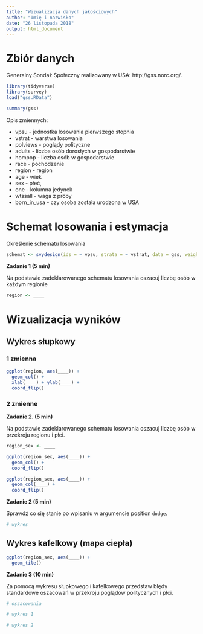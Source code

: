 ```yaml
---
title: "Wizualizacja danych jakościowych"
author: "Imię i nazwisko"
date: "26 listopada 2018"
output: html_document
---
```


# Zbiór danych

Generalny Sondaż Społeczny realizowany w USA: http://gss.norc.org/.

```r
library(tidyverse)
library(survey)
load("gss.RData")

summary(gss)
```

Opis zmiennych:

- vpsu - jednostka losowania pierwszego stopnia
- vstrat - warstwa losowania
- polviews - poglądy polityczne
- adults - liczba osób dorosłych w gospodarstwie 
- hompop - liczba osób w gospodarstwie
- race - pochodzenie
- region - region
- age - wiek
- sex - płeć, 
- one - kolumna jedynek
- wtssall - waga z próby
- born_in_usa - czy osoba została urodzona w USA

# Schemat losowania i estymacja

Określenie schematu losowania

```r
schemat <- svydesign(ids = ~ vpsu, strata = ~ vstrat, data = gss, weights = ~ wtssall, nest = TRUE)  
```

__Zadanie 1 (5 min)__

Na podstawie zadeklarowanego schematu losowania oszacuj liczbę osób w każdym regionie

```r
region <- ____
```

# Wizualizacja wyników

## Wykres słupkowy

### 1 zmienna

```r
ggplot(region, aes(____)) + 
  geom_col() +
  xlab(____) + ylab(____) +
  coord_flip()
```

### 2 zmienne

__Zadanie 2. (5 min)__

Na podstawie zadeklarowanego schematu losowania oszacuj liczbę osób w przekroju regionu i płci.

```r
region_sex <- ____
```

```r
ggplot(region_sex, aes(____)) + 
  geom_col() +
  coord_flip()
```

```r
ggplot(region_sex, aes(____)) + 
  geom_col(____) +
  coord_flip()

```

__Zadanie 2 (5 min)__ 

Sprawdź co się stanie po wpisaniu w argumencie position `dodge`.

```r
# wykres 

```


## Wykres kafelkowy (mapa ciepła)

```r
ggplot(region_sex, aes(____)) + 
  geom_tile() 
```

__Zadanie 3 (10 min)__

Za pomocą wykresu słupkowego i kafelkowego przedstaw błędy standardowe oszacowań w przekroju poglądów politycznych i płci.

```r
# oszacowania
```


```r
# wykres 1
```

```r
# wykres 2
```



